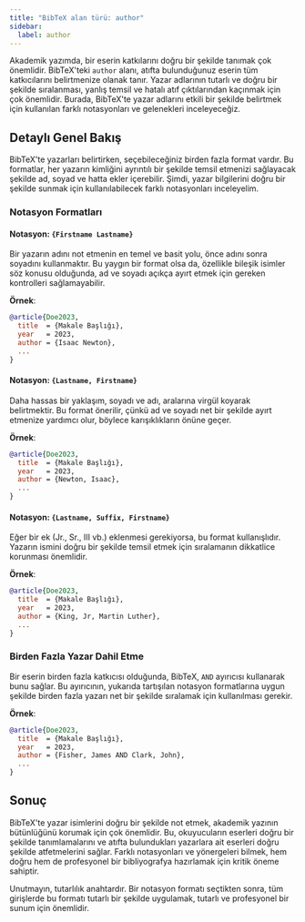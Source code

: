 ```yaml
---
title: "BibTeX alan türü: author"
sidebar:
  label: author
---
```



Akademik yazımda, bir eserin katkılarını doğru bir şekilde tanımak çok önemlidir. BibTeX'teki `author` alanı, atıfta bulunduğunuz eserin tüm katkıcılarını belirtmenize olanak tanır. Yazar adlarının tutarlı ve doğru bir şekilde sıralanması, yanlış temsil ve hatalı atıf çıktılarından kaçınmak için çok önemlidir. Burada, BibTeX'te yazar adlarını etkili bir şekilde belirtmek için kullanılan farklı notasyonları ve gelenekleri inceleyeceğiz.

<CiteDrive />

## Detaylı Genel Bakış

BibTeX'te yazarları belirtirken, seçebileceğiniz birden fazla format vardır. Bu formatlar, her yazarın kimliğini ayrıntılı bir şekilde temsil etmenizi sağlayacak şekilde ad, soyad ve hatta ekler içerebilir. Şimdi, yazar bilgilerini doğru bir şekilde sunmak için kullanılabilecek farklı notasyonları inceleyelim.

### Notasyon Formatları

#### Notasyon: `{Firstname Lastname}`

Bir yazarın adını not etmenin en temel ve basit yolu, önce adını sonra soyadını kullanmaktır. Bu yaygın bir format olsa da, özellikle bileşik isimler söz konusu olduğunda, ad ve soyadı açıkça ayırt etmek için gereken kontrolleri sağlamayabilir.

**Örnek**:

```bibtex
@article{Doe2023,
  title  = {Makale Başlığı},
  year   = 2023,
  author = {Isaac Newton},
  ...
}
```

#### Notasyon: `{Lastname, Firstname}`

Daha hassas bir yaklaşım, soyadı ve adı, aralarına virgül koyarak belirtmektir. Bu format önerilir, çünkü ad ve soyadı net bir şekilde ayırt etmenize yardımcı olur, böylece karışıklıkların önüne geçer.

**Örnek**:

```bibtex
@article{Doe2023,
  title  = {Makale Başlığı},
  year   = 2023,
  author = {Newton, Isaac},
  ...
}
```

#### Notasyon: `{Lastname, Suffix, Firstname}`

Eğer bir ek (Jr., Sr., III vb.) eklenmesi gerekiyorsa, bu format kullanışlıdır. Yazarın ismini doğru bir şekilde temsil etmek için sıralamanın dikkatlice korunması önemlidir.

**Örnek**:

```bibtex
@article{Doe2023,
  title  = {Makale Başlığı},
  year   = 2023,
  author = {King, Jr, Martin Luther},
  ...
}
```

### Birden Fazla Yazar Dahil Etme

Bir eserin birden fazla katkıcısı olduğunda, BibTeX, `AND` ayırıcısı kullanarak bunu sağlar. Bu ayırıcının, yukarıda tartışılan notasyon formatlarına uygun şekilde birden fazla yazarı net bir şekilde sıralamak için kullanılması gerekir.

**Örnek**:

```bibtex
@article{Doe2023,
  title  = {Makale Başlığı},
  year   = 2023,
  author = {Fisher, James AND Clark, John},
  ...
}
```

## Sonuç

BibTeX'te yazar isimlerini doğru bir şekilde not etmek, akademik yazının bütünlüğünü korumak için çok önemlidir. Bu, okuyucuların eserleri doğru bir şekilde tanımlamalarını ve atıfta bulundukları yazarlara ait eserleri doğru şekilde atfetmelerini sağlar. Farklı notasyonları ve yönergeleri bilmek, hem doğru hem de profesyonel bir bibliyografya hazırlamak için kritik öneme sahiptir.

Unutmayın, tutarlılık anahtardır. Bir notasyon formatı seçtikten sonra, tüm girişlerde bu formatı tutarlı bir şekilde uygulamak, tutarlı ve profesyonel bir sunum için önemlidir.